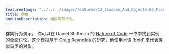 ---
featuredImage: "../../../images/featured/13_Classes_And_Objects-03_Flocking-thumbnail.png"
title: 群集
oneLineDescription: 模拟鸟群行为。
---

群集行为演示。
你可以在 Daniel Shiffman 的 
<a href="https://natureofcode.com/book/chapter-6-autonomous-agents/">Nature of Code</a> 
一书中找到实例的全面讨论。这个模拟基于 
<a href="http://www.red3d.com/cwr/">Craig Reynolds</a> 的研究，他使用术语 ‘boid’ 来代表类似鸟类的对象。